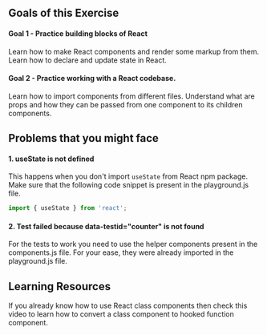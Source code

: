 
## Goals of this Exercise

#### Goal 1 - Practice building blocks of React

Learn how to make React components and render some markup from them. Learn how to declare and update state in React.

#### Goal 2 - Practice working with a React codebase.

Learn how to import components from different files. Understand what are props and how they
can be passed from one component to its children components.


## Problems that you might face

#### 1. useState is not defined

This happens when you don't import `useState` from React npm package. Make sure
that the following code snippet is present in the playground.js file.

```js
import { useState } from 'react';
```

#### 2. Test failed because data-testid="counter" is not found

For the tests to work you need to use the helper components present in the components.js
file. For your ease, they were already imported in the playground.js file.

## Learning Resources

If you already know how to use React class components then check this video to learn how to convert a class component to hooked function component.

<EmbedYoutube videoid="edJ6LNtvCbM" playlabel="Play: How to convert a class component to a hooked function component" />
